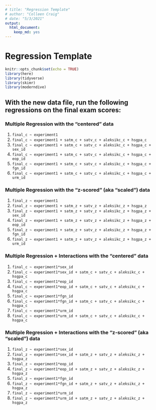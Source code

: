 ```yaml
---
# title: "Regression Template"
# author: "Colleen Craig"
# date: "5/3/2021"
output: 
  html_document:
    keep_md: yes
---
```


# Regression Template

```r
knitr::opts_chunk$set(echo = TRUE)
library(here)
library(tidyverse)
library(skimr)
library(moderndive)
```

## With the new data file, run the following regressions on the final exam scores:

### Multiple Regression with the "centered" data

1. `final_c ~ experiment1`
1. `final_c ~ experiment1 + satm_c + satv_c + aleksikc_c + hsgpa_c`
1. `final_c ~ experiment1 + satm_c + satv_c + aleksikc_c + hsgpa_c + sex_id`
1. `final_c ~ experiment1 + satm_c + satv_c + aleksikc_c + hsgpa_c + eop_id` 
1. `final_c ~ experiment1 + satm_c + satv_c + aleksikc_c + hsgpa_c + fgn_id`
1. `final_c ~ experiment1 + satm_c + satv_c + aleksikc_c + hsgpa_c + urm_id`

### Multiple Regression with the "z-scored" (aka "scaled") data

1. `final_z ~ experiment1`
1. `final_z ~ experiment1 + satm_z + satv_z + aleksikc_z + hsgpa_z`
1. `final_z ~ experiment1 + satm_z + satv_z + aleksikc_z + hsgpa_z + sex_id`
1. `final_z ~ experiment1 + satm_z + satv_z + aleksikc_z + hsgpa_z + eop_id` 
1. `final_z ~ experiment1 + satm_z + satv_z + aleksikc_z + hsgpa_z + fgn_id`
1. `final_z ~ experiment1 + satm_z + satv_z + aleksikc_z + hsgpa_z + urm_id`

### Multiple Regression + Interactions with the "centered" data

1. `final_c ~ experiment1*sex_id`
1. `final_c ~ experiment1*sex_id + satm_c + satv_c + aleksikc_c + hsgpa_c`
1. `final_c ~ experiment1*eop_id`
1. `final_c ~ experiment1*eop_id + satm_c + satv_c + aleksikc_c + hsgpa_c`
1. `final_c ~ experiment1*fgn_id`
1. `final_c ~ experiment1*fgn_id + satm_c + satv_c + aleksikc_c + hsgpa_c`
1. `final_c ~ experiment1*urm_id`
1. `final_c ~ experiment1*urm_id + satm_c + satv_c + aleksikc_c + hsgpa_c`

### Multiple Regression + Interactions with the "z-scored" (aka "scaled") data

1. `final_z ~ experiment1*sex_id`
1. `final_z ~ experiment1*sex_id + satm_z + satv_z + aleksikc_z + hsgpa_z`
1. `final_z ~ experiment1*eop_id`
1. `final_z ~ experiment1*eop_id + satm_z + satv_z + aleksikc_z + hsgpa_z`
1. `final_z ~ experiment1*fgn_id`
1. `final_z ~ experiment1*fgn_id + satm_z + satv_z + aleksikc_z + hsgpa_z`
1. `final_z ~ experiment1*urm_id`
1. `final_z ~ experiment1*urm_id + satm_z + satv_z + aleksikc_z + hsgpa_z`

